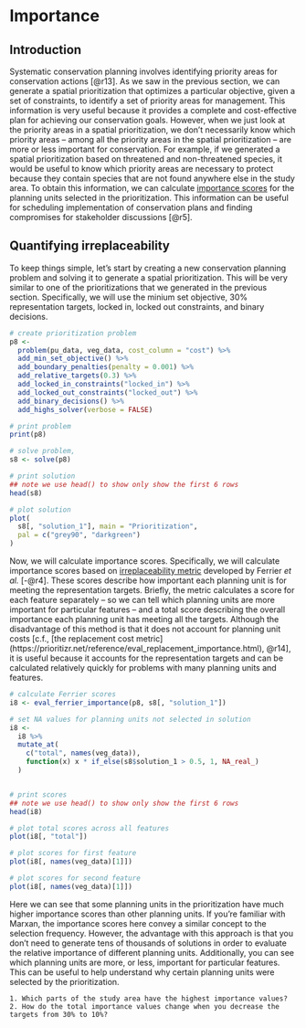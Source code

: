 # Importance {#importance}

## Introduction

Systematic conservation planning involves identifying priority areas for conservation actions [@r13]. As we saw in the previous section, we can generate a spatial prioritization that optimizes a particular objective, given a set of constraints, to identify a set of priority areas for management. This information is very useful because it provides a complete and cost-effective plan for achieving our conservation goals. However, when we just look at the priority areas in a spatial prioritization, we don't necessarily know which priority areas -- among all the priority areas in the spatial prioritization -- are more or less important for conservation. For example, if we generated a spatial prioritization based on threatened and non-threatened species, it would be useful to know which priority areas are necessary to protect because they contain species that are not found anywhere else in the study area. To obtain this information, we can calculate [importance scores](https://prioritizr.net/reference/importance.html) for the planning units selected in the prioritization. This information can be useful for scheduling implementation of conservation plans and finding compromises for stakeholder discussions [@r5].

## Quantifying irreplaceability

To keep things simple, let's start by creating a new conservation planning problem and solving it to generate a spatial prioritization. This will be very similar to one of the prioritizations that we generated in the previous section. Specifically, we will use the minium set objective, 30% representation targets, locked in, locked out constraints, and binary decisions.

\clearpage

```r
# create prioritization problem
p8 <-
  problem(pu_data, veg_data, cost_column = "cost") %>%
  add_min_set_objective() %>%
  add_boundary_penalties(penalty = 0.001) %>%
  add_relative_targets(0.3) %>%
  add_locked_in_constraints("locked_in") %>%
  add_locked_out_constraints("locked_out") %>%
  add_binary_decisions() %>%
  add_highs_solver(verbose = FALSE)

# print problem
print(p8)

# solve problem,
s8 <- solve(p8)

# print solution
## note we use head() to show only show the first 6 rows
head(s8)

# plot solution
plot(
  s8[, "solution_1"], main = "Prioritization",
  pal = c("grey90", "darkgreen")
)
```

Now, we will calculate importance scores. Specifically, we will calculate importance scores based on [irreplaceability metric](https://prioritizr.net/reference/eval_ferrier_importance.html) developed by Ferrier _et al._ [-@r4]. These scores describe how important each planning unit is for meeting the representation targets. Briefly, the metric calculates a score for each feature separately -- so we can tell which planning units are more important for particular features -- and a total score describing the overall importance each planning unit has meeting all the targets. Although the disadvantage of this method is that it does not account for planning unit costs [c.f., [the replacement cost metric](https://prioritizr.net/reference/eval_replacement_importance.html), @r14], it is useful because it accounts for the representation targets and can be calculated relatively quickly for problems with many planning units and features.

```r
# calculate Ferrier scores
i8 <- eval_ferrier_importance(p8, s8[, "solution_1"])

# set NA values for planning units not selected in solution
i8 <-
  i8 %>%
  mutate_at(
    c("total", names(veg_data)),
    function(x) x * if_else(s8$solution_1 > 0.5, 1, NA_real_)
  )


# print scores
## note we use head() to show only show the first 6 rows
head(i8)

# plot total scores across all features
plot(i8[, "total"])

# plot scores for first feature
plot(i8[, names(veg_data)[1]])

# plot scores for second feature
plot(i8[, names(veg_data)[1]])
```

\clearpage

Here we can see that some planning units in the prioritization have much higher importance scores than other planning units. If you're familiar with Marxan, the importance scores here convey a similar concept to the selection frequency. However, the advantage with this approach is that you don't need to generate tens of thousands of solutions in order to evaluate the relative importance of different planning units. Additionally, you can see which planning units are more, or less, important for particular features. This can be useful to help understand why certain planning units were selected by the prioritization.

```block2
1. Which parts of the study area have the highest importance values?
2. How do the total importance values change when you decrease the targets from 30% to 10%?

```
